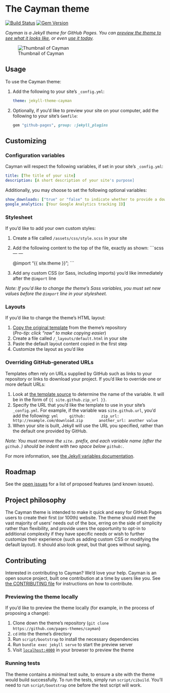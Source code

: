# The Cayman theme

[![Build Status](https://travis-ci.org/pages-themes/cayman.svg?branch=master)](https://travis-ci.org/pages-themes/cayman) [![Gem Version](https://badge.fury.io/rb/jekyll-theme-cayman.svg)](https://badge.fury.io/rb/jekyll-theme-cayman)

*Cayman is a Jekyll theme for GitHub Pages. You can [preview the theme to see what it looks like](http://pages-themes.github.io/cayman), or even [use it today](#usage).*

![Thumbnail of Cayman](thumbnail.png)

## Usage

To use the Cayman theme:

1. Add the following to your site's `_config.yml`:

    ```yml
    theme: jekyll-theme-cayman
    ```

2. Optionally, if you'd like to preview your site on your computer, add the following to your site's `Gemfile`:

    ```ruby
    gem "github-pages", group: :jekyll_plugins
    ```

## Customizing

### Configuration variables

Cayman will respect the following variables, if set in your site's `_config.yml`:

```yml
title: [The title of your site]
description: [A short description of your site's purpose]
```

Additionally, you may choose to set the following optional variables:

```yml
show_downloads: ["true" or "false" to indicate whether to provide a download URL]
google_analytics: [Your Google Analytics tracking ID]
```

### Stylesheet

If you'd like to add your own custom styles:

1. Create a file called `/assets/css/style.scss` in your site
2. Add the following content to the top of the file, exactly as shown:
    ```scss
    ---
    ---

    @import "{{ site.theme }}";
    ```
3. Add any custom CSS (or Sass, including imports) you'd like immediately after the `@import` line

*Note: If you'd like to change the theme's Sass variables, you must set new values before the `@import` line in your stylesheet.*

### Layouts

If you'd like to change the theme's HTML layout:

1. [Copy the original template](https://github.com/pages-themes/cayman/blob/master/_layouts/default.html) from the theme's repository<br />(*Pro-tip: click "raw" to make copying easier*)
2. Create a file called `/_layouts/default.html` in your site
3. Paste the default layout content copied in the first step
4. Customize the layout as you'd like

### Overriding GitHub-generated URLs

Templates often rely on URLs supplied by GitHub such as links to your repository or links to download your project. If you'd like to override one or more default URLs:

1. Look at [the template source](https://github.com/pages-themes/cayman/blob/master/_layouts/default.html) to determine the name of the variable. It will be in the form of `{{ site.github.zip_url }}`.
2. Specify the URL that you'd like the template to use in your site's `_config.yml`. For example, if the variable was `site.github.url`, you'd add the following:
    ```yml
    github:
      zip_url: http://example.com/download.zip
      another_url: another value
    ```
3. When your site is built, Jekyll will use the URL you specified, rather than the default one provided by GitHub.

*Note: You must remove the `site.` prefix, and each variable name (after the `github.`) should be indent with two space below `github:`.*

For more information, see [the Jekyll variables documentation](https://jekyllrb.com/docs/variables/).

## Roadmap

See the [open issues](https://github.com/pages-themes/cayman/issues) for a list of proposed features (and known issues).

## Project philosophy

The Cayman theme is intended to make it quick and easy for GitHub Pages users to create their first (or 100th) website. The theme should meet the vast majority of users' needs out of the box, erring on the side of simplicity rather than flexibility, and provide users the opportunity to opt-in to additional complexity if they have specific needs or wish to further customize their experience (such as adding custom CSS or modifying the default layout). It should also look great, but that goes without saying.

## Contributing

Interested in contributing to Cayman? We'd love your help. Cayman is an open source project, built one contribution at a time by users like you. See [the CONTRIBUTING file](docs/CONTRIBUTING.md) for instructions on how to contribute.

### Previewing the theme locally

If you'd like to preview the theme locally (for example, in the process of proposing a change):

1. Clone down the theme's repository (`git clone https://github.com/pages-themes/cayman`)
2. `cd` into the theme's directory
3. Run `script/bootstrap` to install the necessary dependencies
4. Run `bundle exec jekyll serve` to start the preview server
5. Visit [`localhost:4000`](http://localhost:4000) in your browser to preview the theme

### Running tests

The theme contains a minimal test suite, to ensure a site with the theme would build successfully. To run the tests, simply run `script/cibuild`. You'll need to run `script/bootstrap` one before the test script will work.